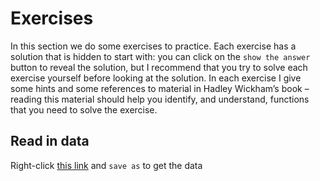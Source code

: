 # Exercises {.unnumbered}

In this section we do some exercises to practice. Each exercise has a solution that is hidden to start with: you can click on the `show the answer` button to reveal the solution, but I recommend that you try to solve each exercise yourself before looking at the solution. In each exercise I give some hints and some references to material in Hadley Wickham's book -- reading this material should help you identify, and understand, functions that you need to solve the exercise.

## Read in data

Right-click [this link](docs/ldt_data.csv) and `save as` to get the data